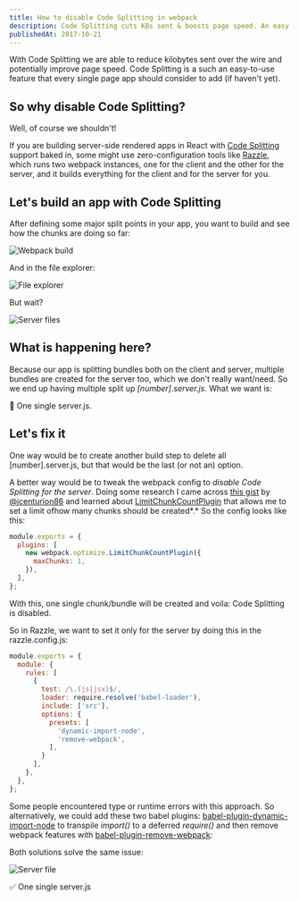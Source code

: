 ```yaml
---
title: How to disable Code Splitting in webpack
description: Code Splitting cuts KBs sent & boosts page speed. An easy feature every single page app should consider adding if not already.
publishedAt: 2017-10-21
---
```


With Code Splitting we are able to reduce kilobytes sent over the wire and potentially improve page speed. Code Splitting is a such an easy-to-use feature that every single page app should consider to add (if haven't yet).

## So why disable Code Splitting?

Well, of course we shouldn't!

If you are building server-side rendered apps in React with [Code Splitting](https://webpack.js.org/guides/code-splitting/) support baked in, some might use zero-configuration tools like [Razzle](https://github.com/jaredpalmer/razzle), which runs two webpack instances, one for the client and the other for the server, and it builds everything for the client and for the server for you.

## Let's build an app with Code Splitting

After defining some major split points in your app, you want to build and see how the chunks are doing so far:

<Image
  src="/images/code-splitting/build.png"
  width={800}
  height={619}
  alt="Webpack build"
/>

And in the file explorer:

<Image
  src="/images/code-splitting/file-explorer.png"
  width={690}
  height={1408}
  alt="File explorer"
/>

But wait?

<Image
  src="/images/code-splitting/server-files.png"
  width={694}
  height={1014}
  alt="Server files"
/>

## What is happening here?

Because our app is splitting bundles both on the client and server, multiple bundles are created for the server too, which we don't really want/need. So we end up having multiple split up _\[number\]_._server.js._ What we want is:

📝 One single server.js.

## Let's fix it

One way would be to create another build step to delete all \[number\].server.js, but that would be the last (or not an) option.

A better way would be to tweak the webpack config to _disable Code Splitting for the server_. Doing some research I came across [this gist](https://gist.github.com/jcenturion/892c718abce234243a156255f8f52468) by [@jcenturion86](https://x.com/jcenturion86) and learned about [LimitChunkCountPlugin](https://webpack.js.org/plugins/limit-chunk-count-plugin) that allows me to set a limit ofhow many chunks should be created*.* So the config looks like this:

```js
module.exports = {
  plugins: [
    new webpack.optimize.LimitChunkCountPlugin({
      maxChunks: 1,
    }),
  ],
};
```

With this, one single chunk/bundle will be created and voila: Code Splitting is disabled.

So in Razzle, we want to set it only for the server by doing this in the razzle.config.js:

```js
module.exports = {
  module: {
    rules: [
      {
        test: /\.(js|jsx)$/,
        loader: require.resolve('babel-loader'),
        include: ['src'],
        options: {
          presets: [
            'dynamic-import-node',
            'remove-webpack',
          ],
        }
      ],
    },
  },
};
```

Some people encountered type or runtime errors with this approach. So alternatively, we could add these two babel plugins: [babel-plugin-dynamic-import-node](https://github.com/airbnb/babel-plugin-dynamic-import-node) to transpile _import()_ to a deferred _require()_ and then remove webpack features with [babel-plugin-remove-webpack](https://github.com/knpwrs/babel-plugin-remove-webpack):

Both solutions solve the same issue:

<Image
  src="/images/code-splitting/server-file.png"
  width={546}
  height={258}
  alt="Server file"
/>

✅ One single server.js
